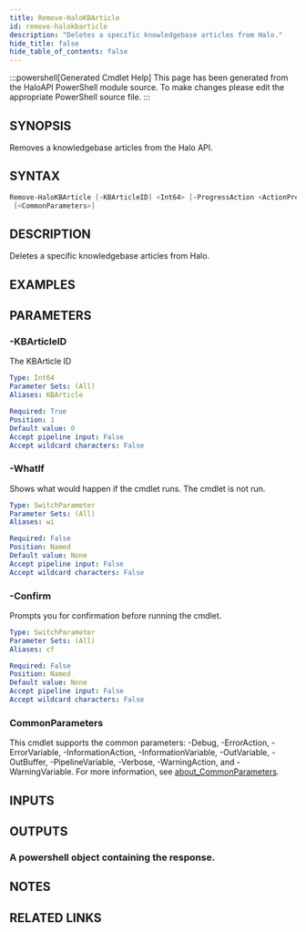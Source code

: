 ```yaml
---
title: Remove-HaloKBArticle
id: remove-halokbarticle
description: "Deletes a specific knowledgebase articles from Halo."
hide_title: false
hide_table_of_contents: false
---
```


:::powershell[Generated Cmdlet Help]
This page has been generated from the HaloAPI PowerShell module source. To make changes please edit the appropriate PowerShell source file.
:::

## SYNOPSIS

Removes a knowledgebase articles from the Halo API.

## SYNTAX

```powershell
Remove-HaloKBArticle [-KBArticleID] <Int64> [-ProgressAction <ActionPreference>] [-WhatIf] [-Confirm]
 [<CommonParameters>]
```

## DESCRIPTION

Deletes a specific knowledgebase articles from Halo.

## EXAMPLES

## PARAMETERS

### -KBArticleID

The KBArticle ID

```yaml
Type: Int64
Parameter Sets: (All)
Aliases: KBArticle

Required: True
Position: 1
Default value: 0
Accept pipeline input: False
Accept wildcard characters: False
```

### -WhatIf

Shows what would happen if the cmdlet runs.
The cmdlet is not run.

```yaml
Type: SwitchParameter
Parameter Sets: (All)
Aliases: wi

Required: False
Position: Named
Default value: None
Accept pipeline input: False
Accept wildcard characters: False
```

### -Confirm

Prompts you for confirmation before running the cmdlet.

```yaml
Type: SwitchParameter
Parameter Sets: (All)
Aliases: cf

Required: False
Position: Named
Default value: None
Accept pipeline input: False
Accept wildcard characters: False
```

### CommonParameters

This cmdlet supports the common parameters: -Debug, -ErrorAction, -ErrorVariable, -InformationAction, -InformationVariable, -OutVariable, -OutBuffer, -PipelineVariable, -Verbose, -WarningAction, and -WarningVariable. For more information, see [about_CommonParameters](http://go.microsoft.com/fwlink/?LinkID=113216).

## INPUTS


## OUTPUTS

### A powershell object containing the response.

## NOTES

## RELATED LINKS
